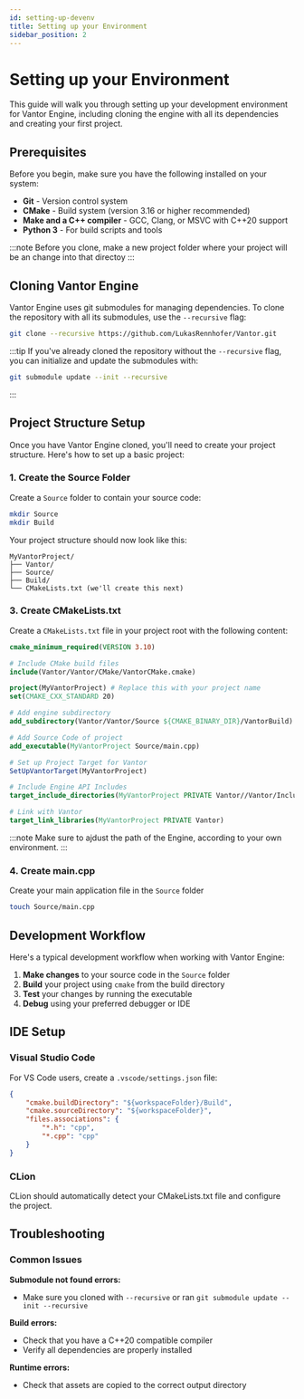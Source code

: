 ```yaml
---
id: setting-up-devenv
title: Setting up your Environment
sidebar_position: 2
---
```


# Setting up your Environment

This guide will walk you through setting up your development environment for Vantor Engine, including cloning the engine with all its dependencies and creating your first project.

## Prerequisites

Before you begin, make sure you have the following installed on your system:

- **Git** - Version control system
- **CMake** - Build system (version 3.16 or higher recommended)
- **Make and a C++ compiler** - GCC, Clang, or MSVC with C++20 support
- **Python 3** - For build scripts and tools

:::note
Before you clone, make a new project folder where your project will be an change into that directoy
:::

## Cloning Vantor Engine

Vantor Engine uses git submodules for managing dependencies. To clone the repository with all its submodules, use the `--recursive` flag:


```bash
git clone --recursive https://github.com/LukasRennhofer/Vantor.git
```

:::tip
If you've already cloned the repository without the `--recursive` flag, you can initialize and update the submodules with:
```bash
git submodule update --init --recursive
```
:::

## Project Structure Setup

Once you have Vantor Engine cloned, you'll need to create your project structure. Here's how to set up a basic project:

### 1. Create the Source Folder

Create a `Source` folder to contain your source code:

```bash
mkdir Source
mkdir Build
```

Your project structure should now look like this:
```
MyVantorProject/
├── Vantor/
├── Source/
├── Build/
└── CMakeLists.txt (we'll create this next)
```

### 3. Create CMakeLists.txt

Create a `CMakeLists.txt` file in your project root with the following content:

```cmake title="CMakeLists.txt"
cmake_minimum_required(VERSION 3.10)

# Include CMake build files
include(Vantor/Vantor/CMake/VantorCMake.cmake)

project(MyVantorProject) # Replace this with your project name
set(CMAKE_CXX_STANDARD 20)

# Add engine subdirectory
add_subdirectory(Vantor/Vantor/Source ${CMAKE_BINARY_DIR}/VantorBuild)

# Add Source Code of project
add_executable(MyVantorProject Source/main.cpp)

# Set up Project Target for Vantor
SetUpVantorTarget(MyVantorProject)

# Include Engine API Includes
target_include_directories(MyVantorProject PRIVATE Vantor//Vantor/Include)

# Link with Vantor
target_link_libraries(MyVantorProject PRIVATE Vantor)
```

:::note
Make sure to ajdust the path of the Engine, according to your own environment.
:::

### 4. Create main.cpp

Create your main application file in the `Source` folder

```bash
touch Source/main.cpp
```

## Development Workflow

Here's a typical development workflow when working with Vantor Engine:

1. **Make changes** to your source code in the `Source` folder
2. **Build** your project using `cmake` from the build directory
3. **Test** your changes by running the executable
4. **Debug** using your preferred debugger or IDE

## IDE Setup

### Visual Studio Code

For VS Code users, create a `.vscode/settings.json` file:

```json title=".vscode/settings.json"
{
    "cmake.buildDirectory": "${workspaceFolder}/Build",
    "cmake.sourceDirectory": "${workspaceFolder}",
    "files.associations": {
        "*.h": "cpp",
        "*.cpp": "cpp"
    }
}
```

### CLion

CLion should automatically detect your CMakeLists.txt file and configure the project.

## Troubleshooting

### Common Issues

**Submodule not found errors:**
- Make sure you cloned with `--recursive` or ran `git submodule update --init --recursive`

**Build errors:**
- Check that you have a C++20 compatible compiler
- Verify all dependencies are properly installed

**Runtime errors:**
- Check that assets are copied to the correct output directory
